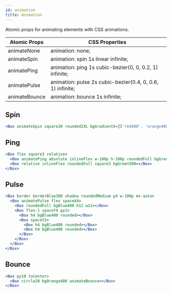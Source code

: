```yaml
---
id: animation
title: Animation
---
```


Atomic props for animating elements with CSS animations.

| Atomic Props  | CSS Properties                                             |
| ------------- | ---------------------------------------------------------- |
| animateNone   | animation: none;                                           |
| animateSpin   | animation: spin 1s linear infinite;                        |
| animatePing   | animation: ping 1s cubic-bezier(0, 0, 0.2, 1) infinite;    |
| animatePulse  | animation: pulse 2s cubic-bezier(0.4, 0, 0.6, 1) infinite; |
| animateBounce | animation: bounce 1s infinite;                             |

## Spin

```jsx live
<Box animateSpin square20 rounded2XL bgGradientX={['red400', 'orange400']} />
```

## Ping

```jsx live
<Box flex square3 relative>
  <Box animatePing absolute inlineFlex w-100p h-100p roundedFull bgGreen400--O75></Box>
  <Box relative inlineFlex roundedFull square3 bgGreen500></Box>
</Box>
```

## Pulse

```jsx live
<Box border borderBlue300 shadow roundedMedium p4 w-100p mx-auto>
  <Box animatePulse flex spaceX4>
    <Box roundedFull bgBlue400 h12 w12></Box>
    <Box flex-1 spaceY4 py1>
      <Box h4 bgBlue400 rounded></Box>
      <Box spaceY2>
        <Box h4 bgBlue400 rounded></Box>
        <Box h4 bgBlue400 rounded></Box>
      </Box>
    </Box>
  </Box>
</Box>
```

## Bounce

```jsx live
<Box py10 toCenter>
  <Box circle20 bgOrange400 animateBounce></Box>
</Box>
```
